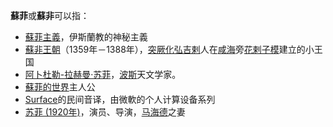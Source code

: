 '''蘇菲'''或'''蘇非'''可以指：

*[[蘇菲主義|蘇菲主義]]，伊斯蘭教的神秘主義
*[[蘇非王朝|蘇非王朝]]（1359年－1388年），[[突厥化|突厥化]][[弘吉剌|弘吉剌]]人在[[咸海|咸海]]旁[[花剌子模|花剌子模]]建立的小王国
*[[阿卜杜勒-拉赫曼·苏菲|阿卜杜勒-拉赫曼·苏菲]]，[[波斯|波斯]]天文学家。
*[[蘇菲的世界|蘇菲的世界]]主人公
*[[Surface|Surface]]的民间音译，由微軟的个人计算设备系列
*[[苏菲_(1920年)|苏菲 (1920年)]]，演员、导演，[[马海德|马海德]]之妻

{{Disambig|Cat=二字消歧义}}